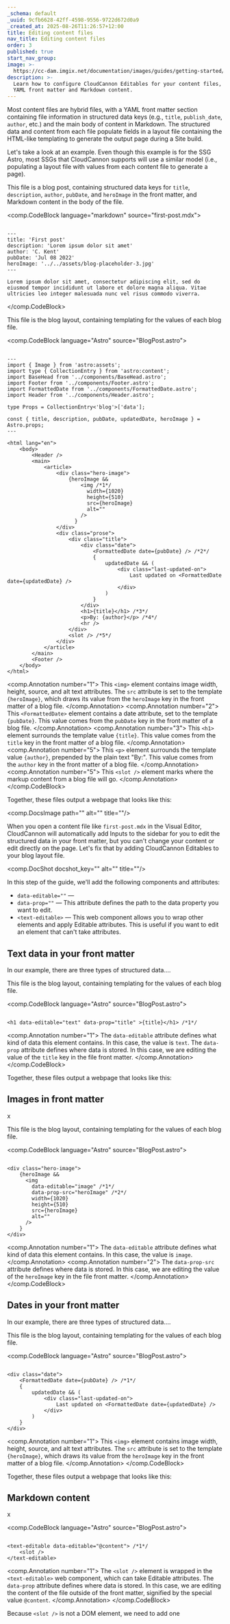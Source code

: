 ```yaml
---
_schema: default
_uuid: 9cfb6628-42ff-4598-9556-9722d672d0a9
_created_at: 2025-08-26T11:26:57+12:00
title: Editing content files
nav_title: Editing content files
order: 3
published: true
start_nav_group:
image: >-
  https://cc-dam.imgix.net/documentation/images/guides/getting-started/guide-thumbnails/CloudCannon-Getting-Started-Thumbnail-Universal.png
description: >-
  Learn how to configure CloudCannon Editables for your content files, including
  YAML front matter and Markdown content.
---
```

Most content files are hybrid files, with a YAML front matter section containing file information in structured data keys (e.g., `title`, `publish_date`, `author`, etc.) and the main body of content in Markdown. The structured data and content from each file populate fields in a layout file containing the HTML-like templating to generate the output page during a Site build.

Let's take a look at an example. Even though this example is for the SSG Astro, most SSGs that CloudCannon supports will use a similar model (i.e., populating a layout file with values from each content file to generate a page).

This file is a blog post, containing structured data keys for `title`, `description`, `author`, `pubDate`, and `heroImage` in the front matter, and Markdown content in the body of the file.

<comp.CodeBlock language="markdown" source="first-post.mdx">
``````````

---
title: 'First post'
description: 'Lorem ipsum dolor sit amet'
author: 'C. Kent'
pubDate: 'Jul 08 2022'
heroImage: '../../assets/blog-placeholder-3.jpg'
---

Lorem ipsum dolor sit amet, consectetur adipiscing elit, sed do eiusmod tempor incididunt ut labore et dolore magna aliqua. Vitae ultricies leo integer malesuada nunc vel risus commodo viverra.

``````````
</comp.CodeBlock>

This file is the blog layout, containing templating for the values of each blog file.

<comp.CodeBlock language="Astro" source="BlogPost.astro">
``````````

---
import { Image } from 'astro:assets';
import type { CollectionEntry } from 'astro:content';
import BaseHead from '../components/BaseHead.astro';
import Footer from '../components/Footer.astro';
import FormattedDate from '../components/FormattedDate.astro';
import Header from '../components/Header.astro';

type Props = CollectionEntry<'blog'>['data'];

const { title, description, pubDate, updatedDate, heroImage } = Astro.props;
---

<html lang="en">
	<body>
		<Header />
		<main>
			<article>
				<div class="hero-image">
                    {heroImage &&
                        <img /*1*/
                          width={1020}
                          height={510}
                          src={heroImage}
                          alt=""
                        />
                      }
				</div>
				<div class="prose">
					<div class="title">
						<div class="date">
							<FormattedDate date={pubDate} /> /*2*/
							{
								updatedDate && (
									<div class="last-updated-on">
										Last updated on <FormattedDate date={updatedDate} />
									</div>
								)
							}
						</div>
						<h1>{title}</h1> /*3*/
                        <p>By: {author}</p> /*4*/
						<hr />
					</div>
					<slot /> /*5*/
				</div>
			</article>
		</main>
		<Footer />
	</body>
</html>

``````````
<comp.Annotation number="1">
  This `<img>` element contains image width, height, source, and alt text attributes. The `src` attribute is set to the template `{heroImage}`, which draws its value from the `heroImage` key in the front matter of a blog file.
</comp.Annotation>
<comp.Annotation number="2">
  This `<FormattedDate>` element contains a date attribute, set to the template `{pubDate}`. This value comes from the `pubDate` key in the front matter of a blog file.
</comp.Annotation>
<comp.Annotation number="3">
  This `<h1>` element surrounds the template value `{title}`. This value comes from the `title` key in the front matter of a blog file.
</comp.Annotation>
<comp.Annotation number="5">
  This `<p>` element surrounds the template value `{author}`, prepended by the plain text "By:". This value comes from the `author` key in the front matter of a blog file.
</comp.Annotation>
<comp.Annotation number="5">
  This `<slot />` element marks where the markup content from a blog file will go.
</comp.Annotation>
</comp.CodeBlock>

Together, these files output a webpage that looks like this:

<comp.DocsImage path="" alt="" title=""/>

When you open a content file like `first-post.mdx` in the Visual Editor, CloudCannon will automatically add Inputs to the sidebar for you to edit the structured data in your front matter, but you can't change your content or edit directly on the page. Let's fix that by adding CloudCannon Editables to your blog layout file.

<comp.DocShot docshot_key="" alt="" title=""/>

In this step of the guide, we'll add the following components and attributes:

* `data-editable=""` —
* `data-prop=""` — This attribute defines the path to the data property you want to edit.
* `<text-editable>` — This web component allows you to wrap other elements and apply Editable attributes. This is useful if you want to edit an element that can't take attributes.

## Text data in your front matter

In our example, there are three types of structured data....

This file is the blog layout, containing templating for the values of each blog file.

<comp.CodeBlock language="Astro" source="BlogPost.astro">
``````````

<h1 data-editable="text" data-prop="title" >{title}</h1> /*1*/

``````````
<comp.Annotation number="1">
  The `data-editable` attribute defines what kind of data this element contains. In this case, the value is `text`. The `data-prop` attribute defines where data is stored. In this case, we are editing the value of the `title` key in the file front matter.
</comp.Annotation>
</comp.CodeBlock>

Together, these files output a webpage that looks like this:

## Images in front matter

x

This file is the blog layout, containing templating for the values of each blog file.

<comp.CodeBlock language="Astro" source="BlogPost.astro">
``````````

<div class="hero-image">
    {heroImage &&
      <img
        data-editable="image" /*1*/
        data-prop-src="heroImage" /*2*/
        width={1020}
        height={510}
        src={heroImage}
        alt=""
      />
    }
</div>

``````````
<comp.Annotation number="1">
  The `data-editable` attribute defines what kind of data this element contains. In this case, the value is `image`.
</comp.Annotation>
<comp.Annotation number="2">
  The `data-prop-src` attribute defines where data is stored. In this case, we are editing the value of the `heroImage` key in the file front matter.
</comp.Annotation>
</comp.CodeBlock>

## Dates in your front matter

In our example, there are three types of structured data....

This file is the blog layout, containing templating for the values of each blog file.

<comp.CodeBlock language="Astro" source="BlogPost.astro">
``````````

<div class="date">
    <FormattedDate date={pubDate} /> /*1*/
    {
        updatedDate && (
            <div class="last-updated-on">
                Last updated on <FormattedDate date={updatedDate} />
            </div>
        )
    }
</div>

``````````
<comp.Annotation number="1">
  This `<img>` element contains image width, height, source, and alt text attributes. The `src` attribute is set to the template `{heroImage}`, which draws its value from the `heroImage` key in the front matter of a blog file.
</comp.Annotation>
</comp.CodeBlock>

Together, these files output a webpage that looks like this:

## Markdown content

x

<comp.CodeBlock language="Astro" source="BlogPost.astro">
``````````

<text-editable data-editable="@content"> /*1*/
    <slot />
</text-editable>

``````````
<comp.Annotation number="1">
  The `<slot />` element is wrapped in the `<text-editable>` web component, which can take Editable attributes. The `data-prop` attribute defines where data is stored. In this case, we are editing the content of the file outside of the front matter, signified by the special value `@content`.
</comp.Annotation>
</comp.CodeBlock>

Because `<slot />` is not a DOM element, we need to add one